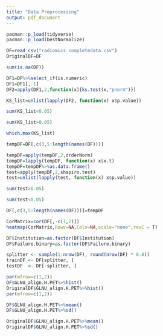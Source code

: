 ---
title: "Data Preprocessing"
output: pdf_document
---

```{r}
pacman::p_load(tidyverse)
pacman::p_load(bestNormalize)
```


```{r}
DF=read_csv("radiomics_completedata.csv")
OriginalDF=DF
```


```{r}
sum(is.na(DF))
```


```{r,warning=F}
DF1=DF%>%select_if(is.numeric)
DF1=DF1[,-1]
DF2=apply(DF1,2,function(x){ks.test(x,"pnorm")})
```

```{r}
KS_list=unlist(lapply(DF2, function(x) x$p.value))
```


```{r}
sum(KS_list<0.05)
```


```{r}
sum(KS_list>0.05)
```

```{r}
which.max(KS_list)
```

```{r,warning=F}
tempDF=DF[,c(3,5:length(names(DF)))]

tempDF=apply(tempDF,2,orderNorm)
tempDF=lapply(tempDF, function(x) x$x.t)
tempDF=tempDF%>%as.data.frame()
test=apply(tempDF,2,shapiro.test)
test=unlist(lapply(test, function(x) x$p.value))
```


```{r,warning=F}
sum(test>0.05)
```


```{r,warning=F}
sum(test<0.05)
```


```{r}
DF[,c(3,5:length(names(DF)))]=tempDF
```


```{r}
CorMatrix=cor(DF[,-c(1,2)])
heatmap(CorMatrix,Rowv=NA,Colv=NA,scale="none",revC = T)
```


```{r}
DF$Institution=as.factor(DF$Institution)
DF$Failure.binary=as.factor(DF$Failure.binary)
```

```{r}
splitter <- sample(1:nrow(DF), round(nrow(DF) * 0.8))
trainDF <- DF[splitter, ]
testDF  <- DF[-splitter, ]
```

```{r}


par(mfrow=c(1,2))
DF$GLNU_align.H.PET%>%hist()
OriginalDF$GLNU_align.H.PET%>%hist()
par(mfrow=c(1,2))

DF$GLNU_align.H.PET%>%mean()
DF$GLNU_align.H.PET%>%sd()

OriginalDF$GLNU_align.H.PET%>%mean()
OriginalDF$GLNU_align.H.PET%>%sd()

```




